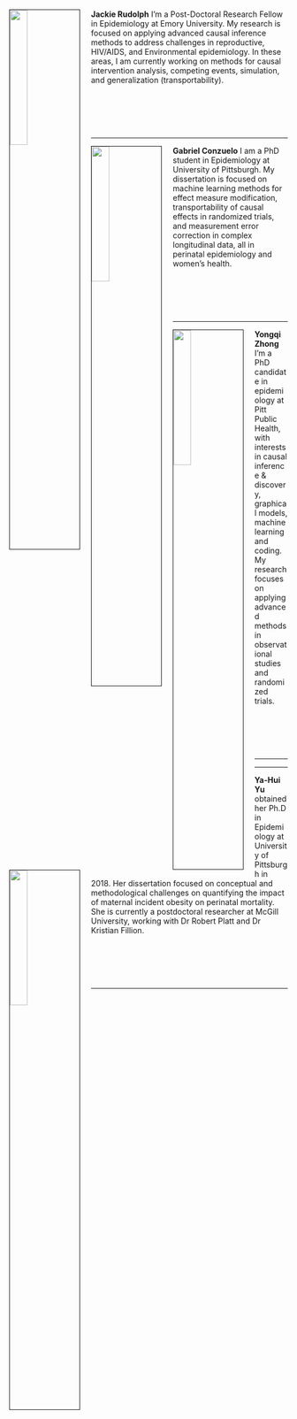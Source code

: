 
<br>
<br>
<br>

<img src="figures/Rudolph.jpg" style="width:25%; border:1px solid; margin-right: 20px" align="left">

**Jackie Rudolph** I'm a Post-Doctoral Research Fellow in Epidemiology at Emory University. My research is focused on applying advanced causal inference methods to address challenges in reproductive, HIV/AIDS, and Environmental epidemiology. In these areas, I am currently working on methods for causal intervention analysis, competing events, simulation, and generalization (transportability).

<br>
<br>
<br>
<br>

---

<img src="figures/conzuelo.jpeg" style="width:25%; border:1px solid; margin-right: 20px" align="left">

**Gabriel Conzuelo** I am a PhD student in Epidemiology at University of Pittsburgh. My dissertation is focused on machine learning methods for effect measure modification, transportability of causal effects in randomized trials, and measurement error correction in complex longitudinal data, all in perinatal epidemiology and women's health. 

<br>
<br>
<br>
<br>

---

<img src="figures/zhong.jpg" style="width:25%; border:1px solid; margin-right: 20px" align="left">

**Yongqi Zhong** I’m a PhD candidate in epidemiology at Pitt Public Health, with interests in causal inference & discovery, graphical models, machine learning and coding. My research focuses on applying advanced methods in observational studies and randomized trials.

<br>
<br>
<br>
<br>


---


---

<img src="figures/yu.jpg" style="width:25%; border:1px solid; margin-right: 20px" align="left">

**Ya-Hui Yu** obtained her Ph.D in Epidemiology at University of Pittsburgh in 2018. Her dissertation focused on conceptual and methodological challenges on quantifying the impact of maternal incident obesity on perinatal mortality. She is currently a postdoctoral researcher at McGill University, working with Dr Robert Platt and Dr Kristian Fillion.

<br>
<br>
<br>
<br>


---